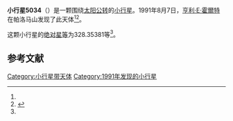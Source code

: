 {{Infobox planet
| bgcolour = #FFFFC0
| name = 5034 Joeharrington
| symbol = 
| image = 
| caption = 
| discovery = yes
| discovery_ref = 
| discoverer = [[亨利·E·霍爾特|亨利·E·霍爾特]]
| discovery_site = [[帕洛马山|帕洛马山]] 
| discovered = 1991年8月7日
| designations = yes
| mp_name = 
| named_after = 
| alt_names = 1991 PW10/ 1977 QH2 / 1981 UK9 / 1984 SX2 / 1988 VJ4 / 1990 CO / 1990 FD5
| mp_category = [[主带小行星|主带小行星]]
| orbit_ref = <ref name="a">[http://ssd.jpl.nasa.gov/sbdb.cgi?sstr=5034 5034 Joeharrington] {{Wayback|url=http://ssd.jpl.nasa.gov/sbdb.cgi?sstr=5034 |date=20201124011610 }}，小行星數據庫瀏覽器（JPL Small-Body Database Browser）－[[美国国家航空航天局|美国国家航空航天局]]喷气推进实验室</ref>
| epoch = 2456400.5 (2013年4月18日更新)
| aphelion = {{convert|2.7217887|AU|km|3|abbr=on|lk=out}}
| perihelion = {{convert|1.8869787|AU|km|3|abbr=on}}
| semimajor = {{convert|2.3043837|AU|km|3|abbr=on}}
| eccentricity = 0.1811352
| period = 1277.705037 [[日|日]]<br />3.5[[儒略年|儒略年]]
| avg_speed = 
| inclination = 4.30127
| asc_node = 309.61635
| mean_anomaly = 
| arg_peri = 328.35381
| satellites = 
| physical_characteristics = yes
| dimensions = 
| mass = 
| density = 
| surface_grav = 
| escape_velocity = 
| sidereal_day = 
| axial_tilt = 
| pole_ecliptic_lat = 
| pole_ecliptic_lon = 
| albedo = 
| temperatures= 
| temp_name1 = 
| mean_temp_1 = 
| max_temp_1 = 
| temp_name2 = 
| max_temp_2 = 
| spectral_type = 
| abs_magnitude = 328.35381
}}

'''小行星5034'''（{{lang-en|5034 Joeharrington}}）是一颗围绕[[太阳|太阳]][[公转|公转]]的[[小行星|小行星]]。1991年8月7日，[[亨利·E·霍爾特|亨利·E·霍爾特]]在帕洛马山发现了此天体<ref name="a" /><ref>{{cite news|title=小行星列表|url=http://cfa-www.harvard.edu/iau/lists/NumberedMPs.txt|accessdate=2013-07-08|newspaper=哈佛大学|archive-date=2008-05-17|archive-url=https://web.archive.org/web/20080517010638/http://cfa-www.harvard.edu/iau/lists/NumberedMPs.txt|dead-url=no}}</ref>。

这颗小行星的[[绝对星等|绝对星等]]为328.35381等<ref name="a" />。

==参考文献==
{{reflist}}
{{Minor Planet Number|[[小行星5033|小行星5033]]|[[小行星5035|小行星5035]]}}

{{小天体}}

[[Category:小行星带天体|Category:小行星带天体]]
[[Category:1991年发现的小行星|Category:1991年发现的小行星]]

{{asteroid-stub}}